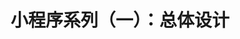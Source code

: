 ---
title: 小程序系列（一）：总体设计
description: 小程序系列（一）：总体设计
pubDate: '2024-8-27 01:00:00'
heroImage: '/封面图/战争中的鹿.jpeg'
---